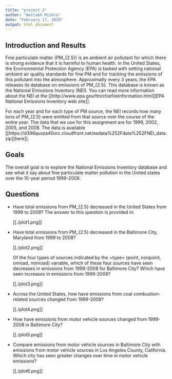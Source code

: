 ---
title: "project 2"
author: "Amitabh Mishra"
date: "February 17, 2020"
output: html_document
---


## Introduction and Results

Fine particulate matter (PM_{2.5}) is an ambient air pollutant for which there
is strong evidence that it is harmful to human health. In the United States, the
Environmental Protection Agency (EPA) is tasked with setting national ambient
air quality standards for fine PM and for tracking the emissions of this
pollutant into the atmosphere. Approximatly every 3 years, the EPA releases its
database on emissions of PM_{2.5}. This database is known as the National
Emissions Inventory (NEI). You can read more information about the NEI at the
[[http://www.epa.gov/ttn/chief/eiinformation.html][EPA National Emissions Inventory web site]].

For each year and for each type of PM source, the NEI records how many tons of
PM_{2.5} were emitted from that source over the course of the entire year. The
data that we use for this assignment are for 1999, 2002, 2005, and
2008. The data is available [[https://d396qusza40orc.cloudfront.net/exdata%252Fdata%252FNEI_data.zip][here]].

## Goals
The overall goal is to explore the National Emissions Inventory database and see
what it say about fine particulate matter pollution in the United states over
the 10-year period 1999-2008.

## Questions

- Have total emissions from PM_{2.5} decreased in the United States from 1999 to
  2008? The answer to this question is provided in:

  [[./plot1.png]]

- Have total emissions from PM_{2.5} decreased in the Baltimore City, Maryland
  from 1999 to 2008?

  [[./plot2.png]]
  
  Of the four types of sources indicated by the =type= (point, nonpoint, onroad,
  nonroad) variable, which of these four sources have seen decreases in
  emissions from 1999-2008 for Baltimore City? Which have seen increases in
  emissions from 1999-2008? 

  [[./plot3.png]]

- Across the United States, how have emissions from coal combustion-related
  sources changed from 1999-2008?

  [[./plot4.png]]

- How have emissions from motor vehicle sources changed from 1999-2008 in
  Baltimore City?

  [[./plot5.png]]

- Compare emissions from motor vehicle sources in Baltimore City with emissions
  from motor vehicle sources in Los Angeles County, California. Which city has
  seen greater changes over time in motor vehicle emissions?

  [[./plot6.png]]



